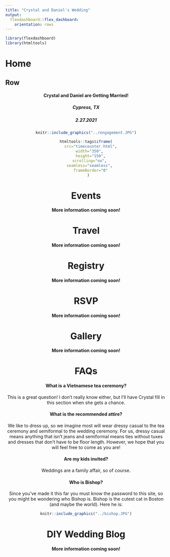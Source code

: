 ```yaml
---
title: "Crystal and Daniel's Wedding"
output: 
  flexdashboard::flex_dashboard:
    orientation: rows
---
```


<style>                     
.navbar, [data-toggle=tab], .navbar-brand{ 
  background-color:#003366!important; 
  border-color:#003366; 
  color:white!important; 
}
.bgred {
  background-color:#003366;
  color:white;
}
</style>       

```r
library(flexdashboard)
library(htmltools)
```

Home {data-orientation=columns}
=======================================================================

Row {data-height=200}
-----------------------------------------------------------------------

<center>

#### Crystal and Daniel are Getting Married!

##### Cypress, TX

##### 2.27.2021

```r
knitr::include_graphics("../engagement.JPG")
```

```r
htmltools::tags$iframe(
    src="timecounter.html",
    width="350", 
    height="150",
    scrolling="no", 
    seamless="seamless", 
    frameBorder="0"
  )
```


Events {data-orientation=columns}
=======================================================================

#### More information coming soon!

Travel
=======================================================================

#### More information coming soon!

Registry
=======================================================================

#### More information coming soon!

RSVP
=======================================================================

#### More information coming soon!

Gallery
=======================================================================

#### More information coming soon!

FAQs
=======================================================================

#### What is a Vietnamese tea ceremony?

This is a great question! I don't really know either, but I'll have 
Crystal fill in this section when she gets a chance.


#### What is the recommended attire?

We like to dress up, so we imagine most will wear dressy casual to the 
tea ceremony and semiformal to the wedding ceremony. For us, dressy casual 
means anything that isn't jeans and semiformal means ties without tuxes and 
dresses that don't have to be floor length. However, we hope that you will 
feel free to come as you are!

#### Are my kids invited? 

Weddings are a family affair, so of course. 


#### Who is Bishop?

Since you've made it this far you must know the password to this site, 
so you might be wondering who Bishop is. Bishop is the cutest cat in 
Boston (and maybe the world). Here he is:

```r
knitr::include_graphics("../bishop.JPG")
```


DIY Wedding Blog
=======================================================================

#### More information coming soon!

